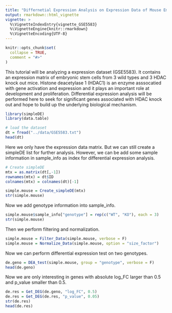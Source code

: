 ```yaml
---
title: "Differnetial Expression Analysis on Expression Data of Mouse Embryonic Stem Cells"
output: rmarkdown::html_vignette
vignette: >
  %\VignetteIndexEntry{vignette_GSE5583}
  %\VignetteEngine{knitr::rmarkdown}
  %\VignetteEncoding{UTF-8}
---
```


```r
knitr::opts_chunk$set(
  collapse = TRUE,
  comment = "#>"
)
```

This tutorial will be analyzing a expression dataset (GSE5583). It contains an expression matrix of embryonic stem cells from 3 wild types and 3 HDAC knock out mice. Histone deacetylase 1 (HDAC1) is an enzyme asssocatied with gene activation and expression and it plays an important role at development and proliferation. Differential expression analysis will be performed here to seek for significant genes associated with HDAC knock out and hope to build up the underlying biological mechanism.

```r
library(simpleDE)
library(data.table)

# load the dataset
dt = fread("../data/GSE5583.txt")
head(dt)
```

Here we only have the expression data matrix. But we can still create a simpleDE list for further analysis. However, we can be add some sample information in sample_info as index for differential expression analysis.

```r
# Create simpleDE
mtx = as.matrix(dt[,-1])
rownames(mtx) = dt$ID
colnames(mtx) = colnames(dt)[-1]

simple.mouse = Create_simpleDE(mtx)
str(simple.mouse)
```

Now we add genotype information into sample_info.

```r
simple.mouse$sample_info["genotype"] = rep(c("WT", "KO"), each = 3)
str(simple.mouse)
```

Then we perform filtering and normalization.

```r
simple.mouse = Filter_Data(simple.mouse, verbose = F)
simple.mouse = Normalize_Data(simple.mouse, option = "size_factor")
```

Now we can perform differential expression test on two genotypes.

```r
de.geno = DEA_test(simple.mouse, group = "genotype", verbose = F)
head(de.geno)
```

Now we are only interesting in genes with absolute log_FC larger than 0.5 and p_value smaller than 0.5.
```r
de.res = Get_DEG(de.geno, "log_FC", 0.5)
de.res = Get_DEG(de.res, "p_value", 0.05)
str(de.res)
head(de.res)
```
